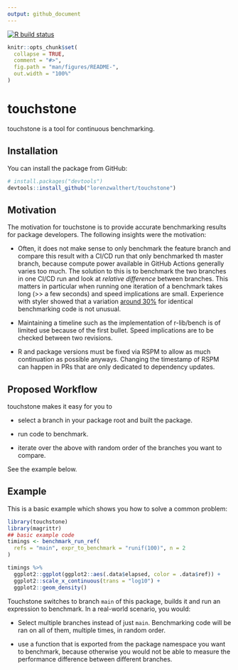 ```yaml
---
output: github_document
---
```


<!-- badges: start --> [![R build
status](https://github.com/lorenzwalthert/touchstone/workflows/R-CMD-check/badge.svg)](https://github.com/lorenzwalthert/touchstone/actions)
<!-- badges: end -->

```r
knitr::opts_chunk$set(
  collapse = TRUE,
  comment = "#>",
  fig.path = "man/figures/README-",
  out.width = "100%"
)
```

# touchstone

touchstone is a tool for continuous benchmarking.

<!-- badges: start --> <!-- badges: end -->

## Installation

You can install the package from GitHub:

``` r
# install.packages("devtools")
devtools::install_github("lorenzwalthert/touchstone")
```

## Motivation

The motivation for touchstone is to provide accurate benchmarking results for
package developers. The following insights were the motivation:

* Often, it does not make sense to only benchmark the feature branch and compare
  this result with a CI/CD run that only benchmarked th master branch, because
  compute power available in GitHub Actions generally varies too much. The
  solution to this is to benchmark the two branches in one CI/CD run and look at
  *relative difference* between branches. This matters in particular when
  running one iteration of a benchmark takes long (>> a few seconds) and speed
  implications are small. Experience with styler showed that a variation [around
  30%](https://github.com/r-lib/styler/pull/679) for identical benchmarking code
  is not unusual.

* Maintaining a timeline such as the implementation of r-lib/bench is of limited
  use because of the first bullet. Speed implications are to be checked between
  two revisions.

* R and package versions must be fixed via RSPM to allow as much continuation as
  possible anyways. Changing the timestamp of RSPM can happen in PRs that are
  only dedicated to dependency updates.

## Proposed Workflow

touchstone makes it easy for you to

* select a branch in your package root and built the package.

* run code to benchmark.

* iterate over the above with random order of the branches you want to compare.

See the example below.

## Example

This is a basic example which shows you how to solve a common problem:

```r
library(touchstone)
library(magrittr)
## basic example code
timings <- benchmark_run_ref(
  refs = "main", expr_to_benchmark = "runif(100)", n = 2
)

timings %>%
  ggplot2::ggplot(ggplot2::aes(.data$elapsed, color = .data$ref)) +
  ggplot2::scale_x_continuous(trans = "log10") +
  ggplot2::geom_density()
```

Touchstone switches to branch `main` of this package, builds it and run an
expression to benchmark. In a real-world scenario, you would:

* Select multiple branches instead of just `main`. Benchmarking code will be ran
  on all of them, multiple times, in random order.

* use a function that is exported from the package namespace you want to
  benchmark, because otherwise you would not be able to measure the performance
  difference between different branches.
